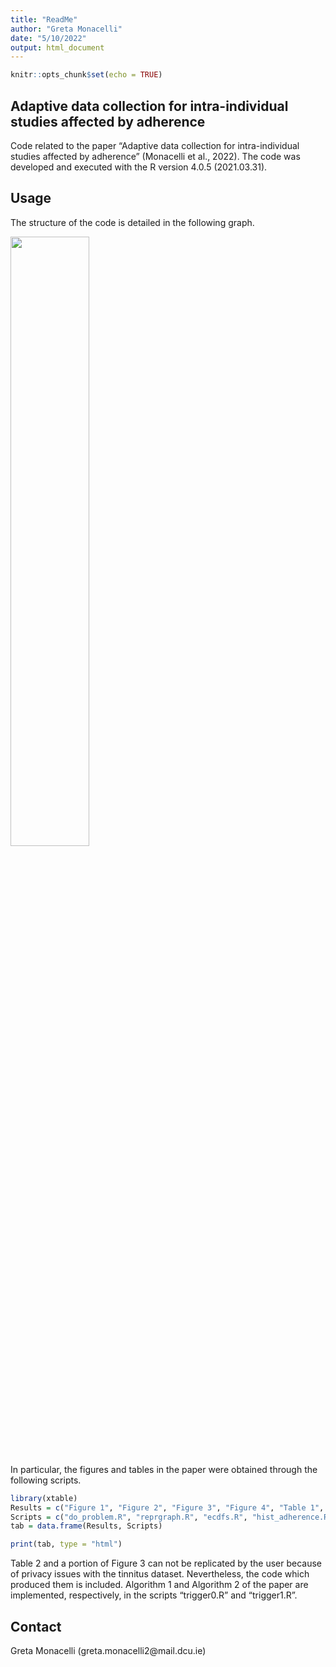 ```yaml
---
title: "ReadMe"
author: "Greta Monacelli"
date: "5/10/2022"
output: html_document
---
```


```r
knitr::opts_chunk$set(echo = TRUE)
```

## Adaptive data collection for intra-individual studies affected by adherence

Code related to the paper "Adaptive data collection for intra-individual studies affected by adherence" (Monacelli et al., 2022). The code was developed and executed with the R version 4.0.5 (2021.03.31).  

## Usage

The structure of the code is detailed in the following graph.

![](code_structure1.png){width=50%}


In particular, the figures and tables in the paper were obtained through the following scripts. 

```r
library(xtable)
Results = c("Figure 1", "Figure 2", "Figure 3", "Figure 4", "Table 1", "Table 2")
Scripts = c("do_problem.R", "reprgraph.R", "ecdfs.R", "hist_adherence.R", "wlc_sim.R", "wlc_real.R")
tab = data.frame(Results, Scripts)

print(tab, type = "html")
```

Table 2 and a portion of Figure 3 can not be replicated by the user because of privacy issues with the tinnitus dataset. Nevertheless, the code which produced them is included. Algorithm 1 and Algorithm 2 of the paper are implemented, respectively, in the scripts "trigger0.R" and "trigger1.R".

## Contact

Greta Monacelli (greta.monacelli2@mail.dcu.ie)




